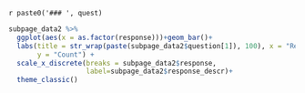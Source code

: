 
`r paste0('### ', quest)`

```{r fig.width=10}
subpage_data2 %>% 
  ggplot(aes(x = as.factor(response)))+geom_bar()+
  labs(title = str_wrap(paste(subpage_data2$question[1]), 100), x = "Response", 
       y = "Count") +
  scale_x_discrete(breaks = subpage_data2$response,
                   label=subpage_data2$response_descr)+
  theme_classic() 
```